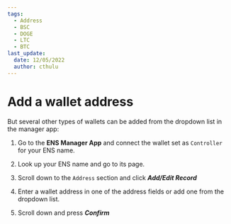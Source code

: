```yaml
---
tags:
  - Address
  - BSC
  - DOGE
  - LTC
  - BTC
last_update:
  date: 12/05/2022
  author: cthulu
---
```



# Add a wallet address

But several other types of wallets can be added from the dropdown list in the manager app:
<BrowserWindow url="app.ens.domains">
  <Image img="/img/address1.webp"/>
</BrowserWindow>


 1. Go to the <Link to="https://app.ens.domains"><b>ENS Manager App</b></Link> and connect the wallet set as `Controller` for your ENS name.
 
 1. Look up your ENS name and go to its page.
 
 1. Scroll down to the `Address` section and click ***Add/Edit Record***
 
 1. Enter a wallet address in one of the address fields or add one from the dropdown list.
 
 1. Scroll down and press ***Confirm***
